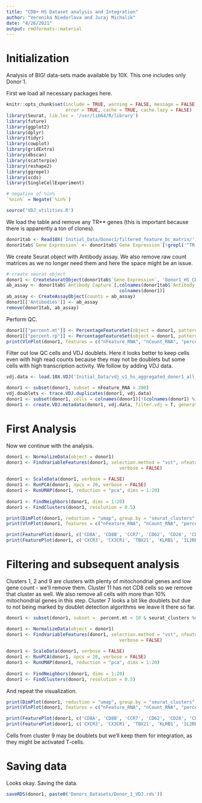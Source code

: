 ```yaml
---
title: "CD8+ HS Dataset analysis and Integration"
author: "Veronika Niederlova and Juraj Michalik"
date: "4/26/2021"
output: rmdformats::material
---
```


# Initialization 

Analysis of BIG! data-sets made available by 10X. This one includes only Donor 1.

First we load all necessary packages here.

```r
knitr::opts_chunk$set(include = TRUE, warning = FALSE, message = FALSE, 
                      error = TRUE, cache = TRUE, cache.lazy = FALSE)
library(Seurat, lib.loc = '/usr/lib64/R/library')
library(future)
library(ggplot2)
library(dplyr)
library(tidyr)
library(cowplot)
library(gridExtra)
library(dbscan)
library(scatterpie)
library(reshape2)
library(ggrepel)
library(scds)
library(SingleCellExperiment)

# negation of %in% 
`%nin%` = Negate(`%in%`)

source('VDJ_utilities.R')
```

We load the table and remove any TR** genes (this is important because there is apparently a ton of clones).

```r
donor1tab <- Read10X('Initial_Data/Donor1/filtered_feature_bc_matrix/')
donor1tab$`Gene Expression` <- donor1tab$`Gene Expression`[!grepl('^TR(A|B)(V|D|J)', rownames(donor1tab$`Gene Expression`)),] 
```

We create Seurat object with Antibody assay. We also remove raw count matrices as we no longer need them and here the space might be an issue.

```r
# create seurat object
donor1 <- CreateSeuratObject(donor1tab$`Gene Expression`, 'Donor1_HS_CD8',  min.cells = 3, min.features = 200)
ab_assay <- donor1tab$`Antibody Capture`[,colnames(donor1tab$`Antibody Capture`) %in% 
                                          colnames(donor1)]
ab_assay <- CreateAssayObject(counts = ab_assay)
donor1[['Antibodies']] <- ab_assay
remove(donor1tab, ab_assay)
```

Perform QC.

```r
donor1[["percent.mt"]] <- PercentageFeatureSet(object = donor1, pattern = "^MT-")
donor1[["percent.rp"]] <- PercentageFeatureSet(object = donor1, pattern = "^RP[S|L]")
print(VlnPlot(donor1, features = c("nFeature_RNA", "nCount_RNA", "percent.mt", "percent.rp"), ncol = 4, pt.size = 0))
```

Filter out low QC cells and VDJ doublets. Here it looks better to keep cells even with high read counts because they may not be doublets but some cells with high transcription activity. We follow by adding VDJ data.

```r
vdj.data <- load.10X.VDJ('Initial_Data/vdj_v1_hs_aggregated_donor1_all_contig_annotations.csv')

donor1 <- subset(donor1, subset = nFeature_RNA > 200)
vdj.doublets <- trace.VDJ.duplicates(donor1, vdj.data)
donor1 <- subset(donor1, cells = colnames(donor1)[!(colnames(donor1) %in% vdj.doublets)])
donor1 <- create.VDJ.metadata(donor1, vdj.data, filter.vdj = T, generate.clonotypes = F)
```

# First Analysis

Now we continue with the analysis.

```r
donor1 <- NormalizeData(object = donor1)
donor1 <- FindVariableFeatures(donor1, selection.method = "vst", nfeatures = 1000, 
                                          verbose = FALSE)
  
donor1 <- ScaleData(donor1, verbose = FALSE)
donor1 <- RunPCA(donor1, npcs = 20, verbose = FALSE)
donor1 <- RunUMAP(donor1, reduction = "pca", dims = 1:20)
  
donor1 <- FindNeighbors(donor1, dims = 1:20)
donor1 <- FindClusters(donor1, resolution = 0.5)
```

```r
print(DimPlot(donor1, reduction = "umap", group.by = "seurat_clusters", label = TRUE))
print(VlnPlot(donor1, features = c("nFeature_RNA", "nCount_RNA", "percent.mt", "percent.rp"), ncol = 2, pt.size = 0))
```

```r
print(FeaturePlot(donor1, c('CD8A', 'CD8B', 'CCR7', 'CD62', 'CD28', 'CD27', 'CD44'), min.cutoff = 0))
print(FeaturePlot(donor1, c('CXCR3', 'CX3CR1', 'TBX21', 'KLRB1', 'IL2RB', 'IL7R'), min.cutoff = 0))
```

# Filtering and subsequent analysis

Clusters 1, 2 and 9 are clusters with plenty of mitochondrial genes and low gene count - we'll remove them. Cluster 11 has not CD8 cells so we remove that cluster as well. We also remove all cells with more than 10% mitochondrial genes in this step. Cluster 7 looks a bit like doublets but due to not being marked by doublet detection algorithms we leave it there so far.

```r
donor1 <- subset(donor1, subset =  percent.mt < 10 & seurat_clusters %nin% c(1,2,9,11))

donor1 <- NormalizeData(object = donor1)
donor1 <- FindVariableFeatures(donor1, selection.method = "vst", nfeatures = 1000, 
                                          verbose = FALSE)
  
donor1 <- ScaleData(donor1, verbose = FALSE)
donor1 <- RunPCA(donor1, npcs = 20, verbose = FALSE)
donor1 <- RunUMAP(donor1, reduction = "pca", dims = 1:20)
  
donor1 <- FindNeighbors(donor1, dims = 1:20)
donor1 <- FindClusters(donor1, resolution = 0.5)
```

And repeat the visualization.

```r
print(DimPlot(donor1, reduction = "umap", group.by = "seurat_clusters", label = TRUE))
print(VlnPlot(donor1, features = c("nFeature_RNA", "nCount_RNA", "percent.mt", "percent.rp"), ncol = 2, pt.size = 0))
```

```r
print(FeaturePlot(donor1, c('CD8A', 'CD8B', 'CCR7', 'CD62', 'CD28', 'CD27', 'CD44'), min.cutoff = 0))
print(FeaturePlot(donor1, c('CXCR3', 'CX3CR1', 'TBX21', 'KLRB1', 'IL2RB', 'IL7R'), min.cutoff = 0))
```
Cells from cluster 9 may be doublets but we'll keep them for integration, as they might be activated T-cells.

# Saving data

Looks okay. Saving the data.

```r
saveRDS(donor1, paste0('Donors_Datasets/Donor_1_VDJ.rds'))
```